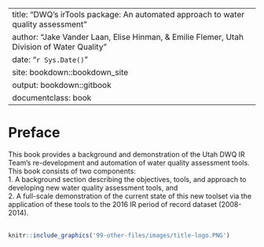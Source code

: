 
---
title: "DWQ's irTools package: An automated approach to water quality assessment"
author: "Jake Vander Laan, Elise Hinman, & Emilie Flemer, Utah Division of Water Quality"
date: "`r Sys.Date()`"
site: bookdown::bookdown_site
output: bookdown::gitbook
documentclass: book
---

# Preface {-}
This book provides a background and demonstration of the Utah DWQ IR Team's re-development and automation of water quality assessment tools.  
This book consists of two components:  
1. A background section describing the objectives, tools, and approach to developing new water quality assessment tools, and  
2. A full-scale demonstration of the current state of this new toolset via the application of these tools to the 2016 IR period of record dataset (2008-2014).
<br><br>

```r
knitr::include_graphics('99-other-files/images/title-logo.PNG')
```

<br><br><br><br><br>
